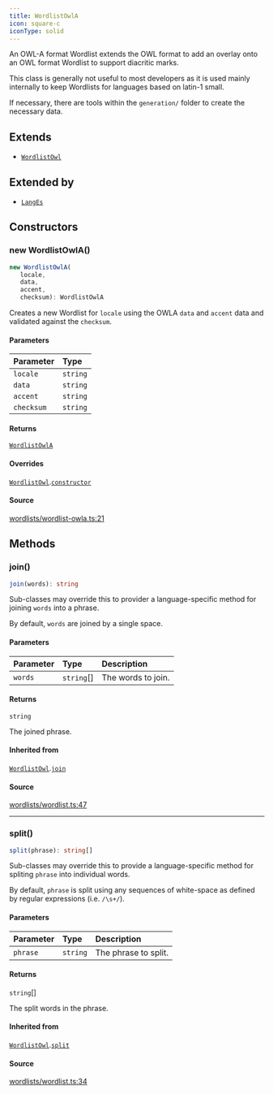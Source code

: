 ```yaml
---
title: WordlistOwlA
icon: square-c
iconType: solid
---
```


An OWL-A format Wordlist extends the OWL format to add an overlay onto an OWL format Wordlist to support diacritic
marks.

This class is generally not useful to most developers as it is used mainly internally to keep Wordlists for languages
based on latin-1 small.

If necessary, there are tools within the `generation/` folder to create the necessary data.

## Extends

- [`WordlistOwl`](/content/classes/WordlistOwl)

## Extended by

- [`LangEs`](/content/classes/LangEs)

## Constructors

### new WordlistOwlA()

```ts
new WordlistOwlA(
   locale, 
   data, 
   accent, 
   checksum): WordlistOwlA
```

Creates a new Wordlist for `locale` using the OWLA `data` and `accent` data and validated against the `checksum`.

#### Parameters

| Parameter | Type |
| :------ | :------ |
| `locale` | `string` |
| `data` | `string` |
| `accent` | `string` |
| `checksum` | `string` |

#### Returns

[`WordlistOwlA`](/content/classes/WordlistOwlA)

#### Overrides

[`WordlistOwl`](/content/classes/WordlistOwl).[`constructor`](/content/classes/WordlistOwl#constructors)

#### Source

[wordlists/wordlist-owla.ts:21](https://github.com/dominant-strategies/quais.js/blob/3fde6763235c7029b19260e352cfa6956f8b8444/src/wordlists/wordlist-owla.ts#L21)

## Methods

### join()

```ts
join(words): string
```

Sub-classes may override this to provider a language-specific method for joining `words` into a phrase.

By default, `words` are joined by a single space.

#### Parameters

| Parameter | Type | Description |
| :------ | :------ | :------ |
| `words` | `string`[] | The words to join. |

#### Returns

`string`

The joined phrase.

#### Inherited from

[`WordlistOwl`](/content/classes/WordlistOwl).[`join`](/content/classes/WordlistOwl#join)

#### Source

[wordlists/wordlist.ts:47](https://github.com/dominant-strategies/quais.js/blob/3fde6763235c7029b19260e352cfa6956f8b8444/src/wordlists/wordlist.ts#L47)

***

### split()

```ts
split(phrase): string[]
```

Sub-classes may override this to provide a language-specific method for spliting `phrase` into individual words.

By default, `phrase` is split using any sequences of white-space as defined by regular expressions (i.e.
`/\s+/`).

#### Parameters

| Parameter | Type | Description |
| :------ | :------ | :------ |
| `phrase` | `string` | The phrase to split. |

#### Returns

`string`[]

The split words in the phrase.

#### Inherited from

[`WordlistOwl`](/content/classes/WordlistOwl).[`split`](/content/classes/WordlistOwl#split)

#### Source

[wordlists/wordlist.ts:34](https://github.com/dominant-strategies/quais.js/blob/3fde6763235c7029b19260e352cfa6956f8b8444/src/wordlists/wordlist.ts#L34)
